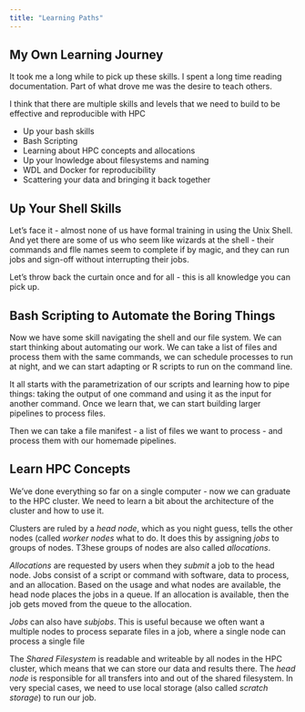 ```yaml
---
title: "Learning Paths"
---
```


## My Own Learning Journey

It took me a long while to pick up these skills. I spent a long time reading documentation. Part of what drove me was the desire to teach others.   

I think that there are multiple skills and levels that we need to build to be effective and reproducible with HPC

- Up your bash skills
- Bash Scripting
- Learning about HPC concepts and allocations
- Up your lnowledge about filesystems and naming
- WDL and Docker for reproducibility
- Scattering your data and bringing it back together


## Up Your Shell Skills

Let's face it - almost none of us have formal training in using the Unix Shell. And yet there are some of us who seem like wizards at the shell - their commands and flle names seem to complete if by magic, and they can run jobs and sign-off without interrupting their jobs. 

Let's throw back the curtain once and for all - this is all knowledge you can pick up. 

## Bash Scripting to Automate the Boring Things

Now we have some skill navigating the shell and our file system. We can start thinking about automating our work. We can take a list of files and process them with the same commands, we can schedule processes to run at night, and we can start adapting or R scripts to run on the command line. 

It all starts with the parametrization of our scripts and learning how to pipe things: taking the output of one command and using it as the input for another command.  Once we learn that, we can start building larger pipelines to process files. 

Then we can take a file manifest - a list of files we want to process - and process them with our homemade pipelines. 

## Learn HPC Concepts

We've done everything so far on a single computer - now we can graduate to the HPC cluster. We need to learn a bit about the architecture of the cluster and how to use it. 

Clusters are ruled by a *head node*, which as you night guess, tells the other nodes (called *worker nodes* what to do. It does this by assigning *jobs* to groups of nodes. T3hese groups of nodes are also called *allocations*.  

*Allocations* are requested by users when they *submit* a job to the head node. Jobs consist of a script or command with software, data to process, and an allocation. Based on the usage and what nodes are available, the head node places the jobs in a queue. If an allocation is available, then the job gets moved from the queue to the allocation. 

*Jobs* can also have *subjobs*. This is useful because we often want a multiple nodes to process separate files in a job, where a single node can process a single file

The *Shared Filesystem* is readable and writeable by all nodes in the HPC cluster, which means that we can store our data and results there. The *head node* is responsible for all transfers into and out of the shared filesystem. In very special cases, we need to use local storage (also called *scratch storage*) to run our job.
